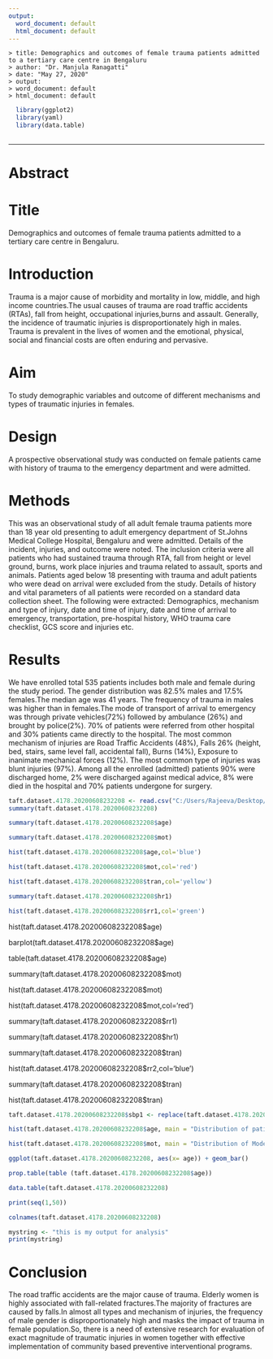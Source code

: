 ---
output:
  word_document: default
  html_document: default
---
```
> title: Demographics and outcomes of female trauma patients admitted to a tertiary care centre in Bengaluru
> author: "Dr. Manjula Ranagatti"
> date: "May 27, 2020"
> output:
> word_document: default
> html_document: default
```
```{r}

  library(ggplot2)
  library(yaml)
  library(data.table)
  
```
  

---

# Abstract

# Title
Demographics and outcomes of female trauma patients admitted to a tertiary care centre in Bengaluru.

# Introduction
Trauma is a major cause of morbidity and mortality in low, middle, and high income countries.The usual causes of trauma are road traffic accidents (RTAs), fall from height, occupational injuries,burns and assault. Generally, the incidence of traumatic injuries is disproportionately high in males. Trauma is prevalent in the lives of women and the emotional, physical, social and financial costs are often enduring and pervasive.

# Aim
To study demographic variables and outcome of different mechanisms and types of traumatic injuries in females.

# Design
A prospective observational study was conducted on female patients came with history of trauma to the emergency department and were admitted.

# Methods
This was an observational study of all adult female trauma patients more than 18 year old presenting to adult emergency department of St.Johns Medical College Hospital, Bengaluru and were admitted. Details of the incident, injuries, and outcome were noted. The inclusion criteria were all patients who had sustained trauma through RTA, fall from height or level ground, burns, work place injuries and trauma related to assault, sports and animals. Patients aged below 18 presenting with trauma and adult patients who were dead on arrival were excluded from the study. Details of history and vital parameters of all patients were recorded on a standard data collection sheet. The following were extracted: Demographics, mechanism and type of injury, date and time of injury, date and time of arrival to emergency, transportation, pre-hospital history, WHO trauma care checklist, GCS score and injuries etc.

# Results
We have enrolled total 535 patients includes both male and female during the study period. The gender distribution was 82.5% males and 17.5% females.The median age was 41 years. The frequency of trauma in males was higher than in females.The mode of transport of arrival to emergency was through private vehicles(72%) followed by ambulance (26%) and  brought by police(2%). 70% of patients were referred from other hospital and 30% patients came directly to the hospital. The most common mechanism of injuries are Road Traffic Accidents (48%), Falls 26% (height, bed, stairs, same level fall, accidental fall), Burns (14%), Exposure to inanimate mechanical forces (12%). The most common type of injuries was blunt injuries (97%). Among all the enrolled (admitted) patients 90% were discharged home, 2% were discharged against medical advice, 8% were died in the hospital and 70% patients undergone for surgery.

 

```{r}

taft.dataset.4178.20200608232208 <- read.csv("C:/Users/Rajeeva/Desktop/taft-dataset-4178-20200608232208.csv")
summary(taft.dataset.4178.20200608232208)
```


```{r}
summary(taft.dataset.4178.20200608232208$age)
```

```{r}
summary(taft.dataset.4178.20200608232208$mot)
```

```{r}
hist(taft.dataset.4178.20200608232208$age,col='blue')
```

```{r}
hist(taft.dataset.4178.20200608232208$mot,col='red')
```

```{r}
hist(taft.dataset.4178.20200608232208$tran,col='yellow')
```

```{r}
summary(taft.dataset.4178.20200608232208$hr1)
```

```{r}
hist(taft.dataset.4178.20200608232208$rr1,col='green')
```



hist(taft.dataset.4178.20200608232208$age)

barplot(taft.dataset.4178.20200608232208$age)

table(taft.dataset.4178.20200608232208$age)

summary(taft.dataset.4178.20200608232208$mot)

hist(taft.dataset.4178.20200608232208$mot)

hist(taft.dataset.4178.20200608232208$mot,col='red')

summary(taft.dataset.4178.20200608232208$rr1)

summary(taft.dataset.4178.20200608232208$hr1)

summary(taft.dataset.4178.20200608232208$tran)

hist(taft.dataset.4178.20200608232208$rr2,col='blue')

summary(taft.dataset.4178.20200608232208$tran)

hist(taft.dataset.4178.20200608232208$tran)

```{r}
taft.dataset.4178.20200608232208$sbp1 <- replace(taft.dataset.4178.20200608232208$sbp1, taft.dataset.4178.20200608232208$sbp1 == 999, NA)
```
```{r}
hist(taft.dataset.4178.20200608232208$age, main = "Distribution of patients by Age")
```

```{r}
hist(taft.dataset.4178.20200608232208$mot, main = "Distribution of Mode of transport")
```

```{r}
ggplot(taft.dataset.4178.20200608232208, aes(x= age)) + geom_bar()
```

```{r}
prop.table(table (taft.dataset.4178.20200608232208$age))
```

```{r}
data.table(taft.dataset.4178.20200608232208)
```


```{r}
print(seq(1,50))
```

```{r}
colnames(taft.dataset.4178.20200608232208)
```

```{r}
mystring <- "this is my output for analysis"
print(mystring)
```

# Conclusion
The road traffic accidents are the major cause of trauma. Elderly women is highly associated with fall-related fractures.The majority of fractures are caused by falls.In almost all types and mechanism of injuries, the frequency of male gender is disproportionately high and masks the impact of trauma in female population.So, there is a need of extensive research for evaluation of exact magnitude of traumatic injuries in women together with effective implementation of community based preventive interventional programs.

